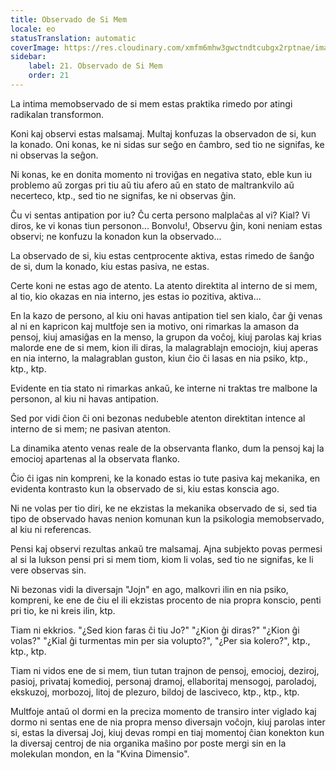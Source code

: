 ```yaml
---
title: Observado de Si Mem
locale: eo
statusTranslation: automatic
coverImage: https://res.cloudinary.com/xmfm6mhw3gwctndtcubgx2rptnae/image/upload/v1740468922/small_cover_tratado_de_psicologia_revolucionaria_a4c0dca4e0.webp
sidebar:
    label: 21. Observado de Si Mem
    order: 21
---
```

La intima memobservado de si mem estas praktika rimedo por atingi radikalan transformon.

Koni kaj observi estas malsamaj. Multaj konfuzas la observadon de si, kun la konado. Oni konas, ke ni sidas sur seĝo en ĉambro, sed tio ne signifas, ke ni observas la seĝon.

Ni konas, ke en donita momento ni troviĝas en negativa stato, eble kun iu problemo aŭ zorgas pri tiu aŭ tiu afero aŭ en stato de maltrankvilo aŭ necerteco, ktp., sed tio ne signifas, ke ni observas ĝin.

Ĉu vi sentas antipation por iu? Ĉu certa persono malplaĉas al vi? Kial? Vi diros, ke vi konas tiun personon... Bonvolu!, Observu ĝin, koni neniam estas observi; ne konfuzu la konadon kun la observado...

La observado de si, kiu estas centprocente aktiva, estas rimedo de ŝanĝo de si, dum la konado, kiu estas pasiva, ne estas.

Certe koni ne estas ago de atento. La atento direktita al interno de si mem, al tio, kio okazas en nia interno, jes estas io pozitiva, aktiva...

En la kazo de persono, al kiu oni havas antipation tiel sen kialo, ĉar ĝi venas al ni en kapricon kaj multfoje sen ia motivo, oni rimarkas la amason da pensoj, kiuj amasiĝas en la menso, la grupon da voĉoj, kiuj parolas kaj krias malorde ene de si mem, kion ili diras, la malagrablajn emociojn, kiuj aperas en nia interno, la malagrablan guston, kiun ĉio ĉi lasas en nia psiko, ktp., ktp., ktp.

Evidente en tia stato ni rimarkas ankaŭ, ke interne ni traktas tre malbone la personon, al kiu ni havas antipation.

Sed por vidi ĉion ĉi oni bezonas nedubeble atenton direktitan intence al interno de si mem; ne pasivan atenton.

La dinamika atento venas reale de la observanta flanko, dum la pensoj kaj la emocioj apartenas al la observata flanko.

Ĉio ĉi igas nin kompreni, ke la konado estas io tute pasiva kaj mekanika, en evidenta kontrasto kun la observado de si, kiu estas konscia ago.

Ni ne volas per tio diri, ke ne ekzistas la mekanika observado de si, sed tia tipo de observado havas nenion komunan kun la psikologia memobservado, al kiu ni referencas.

Pensi kaj observi rezultas ankaŭ tre malsamaj. Ajna subjekto povas permesi al si la lukson pensi pri si mem tiom, kiom li volas, sed tio ne signifas, ke li vere observas sin.

Ni bezonas vidi la diversajn "Jojn" en ago, malkovri ilin en nia psiko, kompreni, ke ene de ĉiu el ili ekzistas procento de nia propra konscio, penti pri tio, ke ni kreis ilin, ktp.

Tiam ni ekkrios. "¿Sed kion faras ĉi tiu Jo?" "¿Kion ĝi diras?" "¿Kion ĝi volas?" "¿Kial ĝi turmentas min per sia volupto?", "¿Per sia kolero?", ktp., ktp., ktp.

Tiam ni vidos ene de si mem, tiun tutan trajnon de pensoj, emocioj, deziroj, pasioj, privataj komedioj, personaj dramoj, ellaboritaj mensogoj, paroladoj, ekskuzoj, morbozoj, litoj de plezuro, bildoj de lasciveco, ktp., ktp., ktp.

Multfoje antaŭ ol dormi en la preciza momento de transiro inter viglado kaj dormo ni sentas ene de nia propra menso diversajn voĉojn, kiuj parolas inter si, estas la diversaj Joj, kiuj devas rompi en tiaj momentoj ĉian konekton kun la diversaj centroj de nia organika maŝino por poste mergi sin en la molekulan mondon, en la "Kvina Dimensio".

